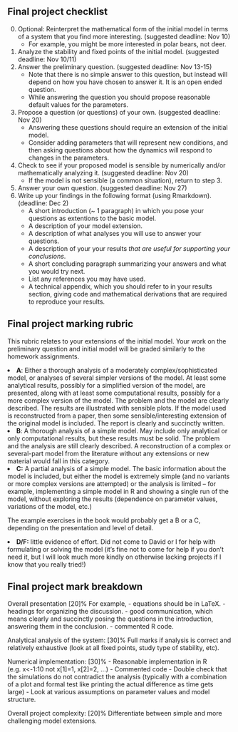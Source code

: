 ## Final project checklist

0. Optional: Reinterpret the mathematical form of the initial model in terms of a system that you find more interesting. (suggested deadline: Nov 10)
    - For example, you might be more interested in polar bears, not deer.
1. Analyze the stability and fixed points of the initial model. (suggested deadline: Nov 10/11)
2. Answer the preliminary question.  (suggested deadline: Nov 13-15)
    - Note that there is no simple answer to this question, but instead will depend on how you have chosen to answer it. It is an open ended question.
    - While answering the question you should propose reasonable default values for the parameters.
3. Propose a question (or questions) of your own.  (suggested deadline: Nov 20)
    - Answering these questions should require an extension of the initial model.
    - Consider adding parameters that will represent new conditions, and then asking questions about how the dynamics will respond to changes in the parameters.
4. Check to see if your proposed model is sensible by numerically and/or mathematically analyzing it.  (suggested deadline: Nov 20)
    - If the model is not sensible (a common situation), return to step 3.
5. Answer your own question.  (suggested deadline: Nov 27)
6. Write up your findings in the following format (using Rmarkdown).  (deadline:  Dec 2)
    - A short introduction (~ 1 paragraph) in which you pose your questions as extentions to the basic model.
    - A description of your model extension.
    - A description of what analyses you will use to answer your questions.
    - A description of your your results *that are useful for supporting your conclusions*.
    - A short concluding paragraph summarizing your answers and what you would try next.
    - List any references you may have used.
    - A technical appendix, which you should refer to in your results section, giving code and mathematical derivations that are required to reproduce your results.
    
    
## Final project marking rubric

This rubric relates to your extensions of the initial model.  Your work on the preliminary question and initial model will be graded similarly to the homework assignments.

<li><strong>A</strong>: Either a thorough analysis of a moderately complex/sophisticated model, or analyses of several simpler versions of the model. At least some analytical results, possibly for a simplified version of the model,
are presented, along with at least some computational results, possibly
for a more complex version of the model. The problem and the model are
clearly described. The results are illustrated with sensible plots. If
the model used is reconstructed from a paper, then some
sensible/interesting extension of the original model is included.  The report is clearly and succinctly written.
</li>

<li><strong>
B</strong>: A thorough analysis of a simple model.  May include only analytical
or only computational results, but these results must be solid. The
problem and the analysis are still clearly described. A reconstruction
of a complex or several-part model from the literature without any
extensions or new material would fall in this category.
</li>

<li><strong>
  C:</strong>
A partial analysis of a simple model.  The basic information about
the model is included, but either the model is extremely simple (and no
variants or more complex versions are attempted) or the analysis is
limited -- for example, implementing a simple model in R and showing a
single run of the model, without exploring the results (dependence on
parameter values, variations of the model, etc.)
</li>

<p>
  The example exercises in the book would probably get a B or a C,
depending on the presentation and level of detail.
</p>

<li><strong>
  D/F:</strong> little evidence of effort. Did not come to David or I for help with formulating or solving the model (it's fine not to come for help if you
don't need it, but I will look much more kindly on otherwise lacking
projects if I know that you really tried!)
</li>
</ul>

## Final project mark breakdown

Overall presentation [20]%
For example,
- equations should be in LaTeX.
- headings for organizing the discussion.
- good communication, which means clearly and succinctly posing the questions in the introduction, answering them in the conclusion.
- commented R code.

Analytical analysis of the system: [30]%
Full marks if analysis is correct and relatively exhaustive (look at
all fixed points, study type of stability, etc).

Numerical implementation: [30]%
- Reasonable implementation in R (e.g. x<-1:10 not x[1]=1, x[2]=2, ...)
- Commented code
- Double check that the simulations do not contradict the analysis
(typically with a combination of a plot and formal test like printing
the actual difference as time gets large)
- Look at various assumptions on parameter values and
model structure.

Overall project complexity: [20]%
Differentiate between simple and more challenging model extensions. 
